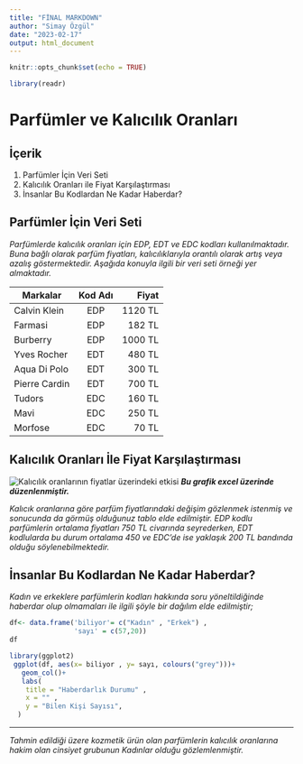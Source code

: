 ```yaml
---
title: "FİNAL MARKDOWN"
author: "Simay Özgül"
date: "2023-02-17"
output: html_document
---
```


```r
knitr::opts_chunk$set(echo = TRUE)
```

```r
library(readr)
``` 

# Parfümler ve Kalıcılık Oranları
## İçerik
 1. Parfümler İçin Veri Seti
 2. Kalıcılık Oranları ile Fiyat Karşılaştırması
 3. İnsanlar Bu Kodlardan Ne Kadar Haberdar?
 
## Parfümler İçin Veri Seti
_Parfümlerde kalıcılık oranları için EDP, EDT ve EDC kodları kullanılmaktadır. Buna bağlı olarak parfüm fiyatları, kalıcılıklarıyla orantılı olarak artış veya azalış göstermektedir. Aşağıda konuyla ilgili bir veri seti örneği yer almaktadır._

| **Markalar**  | **Kod Adı**   | **Fiyat** |
| ------------- |:-------------:| ---------:|
| Calvin Klein  | EDP           |   1120 TL |
| Farmasi       | EDP           |    182 TL |
| Burberry      | EDP           |   1000 TL | 
| Yves Rocher   | EDT           |    480 TL |
| Aqua Di Polo  | EDT           |    300 TL |
| Pierre Cardin | EDT           |    700 TL |
| Tudors        | EDC           |    160 TL |
| Mavi          | EDC           |    250 TL |
| Morfose       | EDC           |     70 TL |


## Kalıcılık Oranları İle Fiyat Karşılaştırması

![Kalıcılık oranlarının fiyatlar üzerindeki etkisi](edpedtedc_kod.png "Kodlara Göre Ortalama Fiyatlar")
***Bu grafik excel üzerinde düzenlenmiştir.***

_Kalıcık oranlarına göre parfüm fiyatlarındaki değişim gözlenmek istenmiş ve sonucunda da görmüş olduğunuz tablo elde edilmiştir. EDP kodlu parfümlerin ortalama fiyatları 750 TL civarında seyrederken, EDT kodlularda bu durum ortalama 450 ve EDC'de ise yaklaşık 200 TL bandında olduğu söylenebilmektedir._

## İnsanlar Bu Kodlardan Ne Kadar Haberdar?
_Kadın ve erkeklere parfümlerin kodları hakkında soru yöneltildiğinde haberdar olup olmamaları ile ilgili şöyle bir dağılım elde edilmiştir;_


```r
df<- data.frame('biliyor'= c("Kadın" , "Erkek") ,
                'sayı' = c(57,20))
df
```

```r
library(ggplot2)
 ggplot(df, aes(x= biliyor , y= sayı, colours("grey")))+
   geom_col()+
   labs(
    title = "Haberdarlık Durumu" ,
    x = "" ,
    y = "Bilen Kişi Sayısı",            
  )
```

---
_Tahmin edildiği üzere kozmetik ürün olan parfümlerin kalıcılık oranlarına hakim olan cinsiyet grubunun Kadınlar olduğu gözlemlenmiştir._

